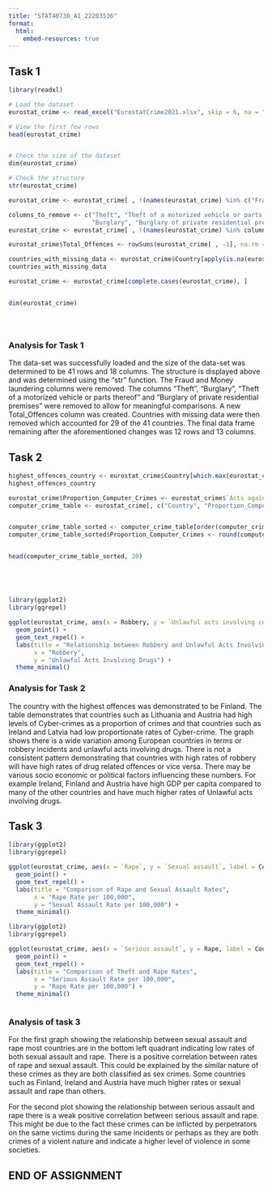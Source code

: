 ---
title: "STAT40730_A1_22203536"
format:
  html:
    embed-resources: true
---

## Task 1 

```{r}

library(readxl)

# Load the dataset
eurostat_crime <- read_excel("EurostatCrime2021.xlsx", skip = 6, na = ":")

# View the first few rows
head(eurostat_crime)



```

```{r}

# Check the size of the dataset
dim(eurostat_crime)

# Check the structure
str(eurostat_crime)


```

```{r}


eurostat_crime <- eurostat_crime[ , !(names(eurostat_crime) %in% c("Fraud", "Money laundering"))]


```

```{r}


columns_to_remove <- c("Theft", "Theft of a motorized vehicle or parts thereof", 
                       "Burglary", "Burglary of private residential premises")
eurostat_crime <- eurostat_crime[ , !(names(eurostat_crime) %in% columns_to_remove)]

```

```{r}


eurostat_crime$Total_Offences <- rowSums(eurostat_crime[ , -1], na.rm = TRUE)


```

```{r}

countries_with_missing_data <- eurostat_crime$Country[apply(is.na(eurostat_crime), 1, any)]
countries_with_missing_data

```

```{r}


eurostat_crime <- eurostat_crime[complete.cases(eurostat_crime), ]



```

```{r}

dim(eurostat_crime)





```

### Analysis for Task 1

The data-set was successfully loaded and the size of the data-set was determined to be 41 rows and 18 columns. The structure is displayed above and was determined using the "str" function. The Fraud and Money laundering columns were removed. The columns "Theft", "Burglary", "Theft of a motorized vehicle or parts thereof" and "Burglary of private residential premises" were removed to allow for meaningful comparisons. A new Total_Offences column was created. Countries with missing data were then removed which accounted for 29 of the 41 countries. The final data frame remaining after the aforementioned changes was 12 rows and 13 columns.

## Task 2 

```{r}

highest_offences_country <- eurostat_crime$Country[which.max(eurostat_crime$Total_Offences)]
highest_offences_country

```

```{r}

eurostat_crime$Proportion_Computer_Crimes <- eurostat_crime$`Acts against computer systems` / eurostat_crime$Total_Offences
computer_crime_table <- eurostat_crime[, c("Country", "Proportion_Computer_Crimes")]


computer_crime_table_sorted <- computer_crime_table[order(computer_crime_table$Proportion_Computer_Crimes), ]
computer_crime_table_sorted$Proportion_Computer_Crimes <- round(computer_crime_table_sorted$Proportion_Computer_Crimes, 3)


head(computer_crime_table_sorted, 20)





```

## 

```{r}


library(ggplot2)
library(ggrepel)

ggplot(eurostat_crime, aes(x = Robbery, y = `Unlawful acts involving controlled drugs or precursors`, label = Country)) +
  geom_point() +
  geom_text_repel() +
  labs(title = "Relationship between Robbery and Unlawful Acts Involving Drugs",
       x = "Robbery",
       y = "Unlawful Acts Involving Drugs") +
  theme_minimal()


```

### Analysis for Task 2

The country with the highest offences was demonstrated to be Finland. The table demonstrates that countries such as Lithuania and Austria had high levels of Cyber-crimes as a proportion of crimes and that countries such as Ireland and Latvia had low proportionate rates of Cyber-crime. The graph shows there is a wide variation among European countries in terms or robbery incidents and unlawful acts involving drugs. There is not a consistent pattern demonstrating that countries with high rates of robbery will have high rates of drug related offences or vice versa. There may be various socio economic or political factors influencing these numbers. For example Ireland, Finland and Austria have high GDP per capita compared to many of the other countries and have much higher rates of Unlawful acts involving drugs.

## Task 3 

```{r}


library(ggplot2)
library(ggrepel)

ggplot(eurostat_crime, aes(x = `Rape`, y = `Sexual assault`, label = Country)) +
  geom_point() +
  geom_text_repel() +
  labs(title = "Comparison of Rape and Sexual Assault Rates",
       x = "Rape Rate per 100,000",
       y = "Sexual Assault Rate per 100,000") +
  theme_minimal()

```

```{r}

library(ggplot2)
library(ggrepel)

ggplot(eurostat_crime, aes(x = `Serious assault`, y = Rape, label = Country)) +
  geom_point() +
  geom_text_repel() +
  labs(title = "Comparison of Theft and Rape Rates",
       x = "Serious Assault Rate per 100,000",
       y = "Rape Rate per 100,000") +
  theme_minimal()



```

### Analysis of task 3 

For the first graph showing the relationship between sexual assault and rape most countries are in the bottom left quadrant indicating low rates of both sexual assault and rape. There is a positive correlation between rates of rape and sexual assault. This could be explained by the similar nature of these crimes as they are both classified as sex crimes. Some countries such as Finland, Ireland and Austria have much higher rates or sexual assault and rape than others.

For the second plot showing the relationship between serious assault and rape there is a weak positive correlation between serious assault and rape. This might be due to the fact these crimes can be inflicted by perpetrators on the same victims during the same incidents or perhaps as they are both crimes of a violent nature and indicate a higher level of violence in some societies.

## END OF ASSIGNMENT
